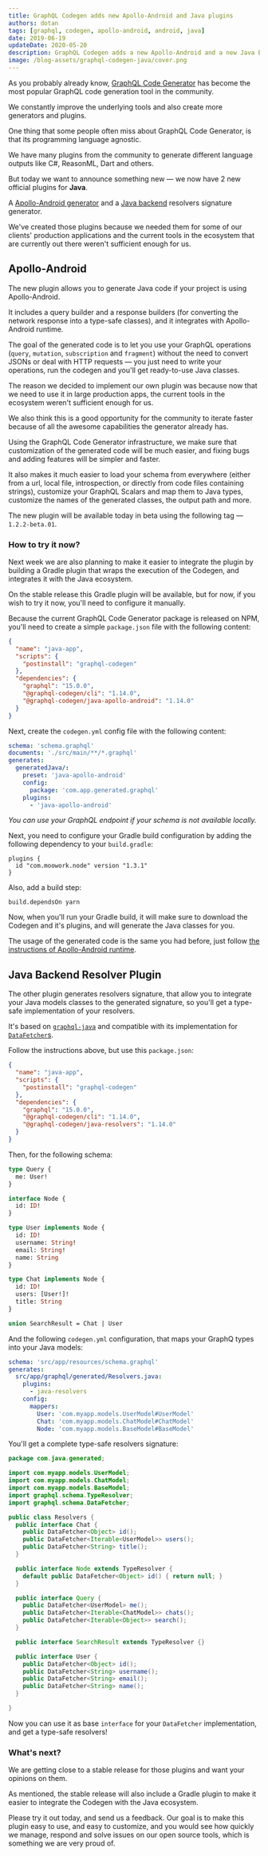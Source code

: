 ```yaml
---
title: GraphQL Codegen adds new Apollo-Android and Java plugins
authors: dotan
tags: [graphql, codegen, apollo-android, android, java]
date: 2019-06-19
updateDate: 2020-05-20
description: GraphQL Codegen adds a new Apollo-Android and a new Java Backend plugins!
image: /blog-assets/graphql-codegen-java/cover.png
---
```


As you probably already know, [GraphQL Code Generator](https://graphql-code-generator.com) has become the most popular GraphQL code generation tool in the community.

We constantly improve the underlying tools and also create more generators and plugins.

One thing that some people often miss about GraphQL Code Generator, is that its programming language agnostic.

We have many plugins from the community to generate different language outputs like C#, ReasonML, Dart and others.

But today we want to announce something new — we now have 2 new official plugins for **Java**.

A [Apollo-Android generator](https://github.com/dotansimha/graphql-code-generator/pull/1924) and a [Java backend](https://graphql-code-generator.com/docs/plugins/java-resolvers) resolvers signature generator.

We've created those plugins because we needed them for some of our clients' production applications and the current tools in the ecosystem that are currently out there weren't sufficient enough for us.

## Apollo-Android

The new plugin allows you to generate Java code if your project is using Apollo-Android.

It includes a query builder and a response builders (for converting the network response into a type-safe classes), and it integrates with Apollo-Android runtime.

The goal of the generated code is to let you use your GraphQL operations (`query`, `mutation`, `subscription` and `fragment`) without the need to convert JSONs or deal with HTTP requests — you just need to write your operations, run the codegen and you'll get ready-to-use Java classes.

The reason we decided to implement our own plugin was because now that we need to use it in large production apps, the current tools in the ecosystem weren't sufficient enough for us.

We also think this is a good opportunity for the community to iterate faster because of all the awesome capabilities the generator already has.

Using the GraphQL Code Generator infrastructure, we make sure that customization of the generated code will be much easier, and fixing bugs and adding features will be simpler and faster.

It also makes it much easier to load your schema from everywhere (either from a url, local file, introspection, or directly from code files containing strings), customize your GraphQL Scalars and map them to Java types, customize the names of the generated classes, the output path and more.

The new plugin will be available today in beta using the following tag — `1.2.2-beta.01`.

### How to try it now?

Next week we are also planning to make it easier to integrate the plugin by building a Gradle plugin that wraps the execution of the Codegen, and integrates it with the Java ecosystem.

On the stable release this Gradle plugin will be available, but for now, if you wish to try it now, you'll need to configure it manually.

Because the current GraphQL Code Generator package is released on NPM, you'll need to create a simple `package.json` file with the following content:

```json
{
  "name": "java-app",
  "scripts": {
    "postinstall": "graphql-codegen"
  },
  "dependencies": {
    "graphql": "15.0.0",
    "@graphql-codegen/cli": "1.14.0",
    "@graphql-codegen/java-apollo-android": "1.14.0"
  }
}
```

Next, create the `codegen.yml` config file with the following content:

```yaml
schema: 'schema.graphql'
documents: './src/main/**/*.graphql'
generates:
  generatedJava/:
    preset: 'java-apollo-android'
    config:
      package: 'com.app.generated.graphql'
    plugins:
      - 'java-apollo-android'
```

_You can use your GraphQL endpoint if your schema is not available locally._

Next, you need to configure your Gradle build configuration by adding the following dependency to your `build.gradle`:

```
plugins {
  id "com.moowork.node" version "1.3.1"
}
```

Also, add a build step:

```
build.dependsOn yarn
```

Now, when you'll run your Gradle build, it will make sure to download the Codegen and it's plugins, and will generate the Java classes for you.

The usage of the generated code is the same you had before, just follow [the instructions of Apollo-Android runtime](https://github.com/apollographql/apollo-android#consuming-code).

## Java Backend Resolver Plugin

The other plugin generates resolvers signature, that allow you to integrate your Java models classes to the generated signature, so you'll get a type-safe implementation of your resolvers.

It's based on [`graphql-java`](https://graphql-java.com) and compatible with its implementation for [`DataFetcher`s](https://graphql-java.com/documentation/v13/data-fetching).

Follow the instructions above, but use this `package.json`:

```json
{
  "name": "java-app",
  "scripts": {
    "postinstall": "graphql-codegen"
  },
  "dependencies": {
    "graphql": "15.0.0",
    "@graphql-codegen/cli": "1.14.0",
    "@graphql-codegen/java-resolvers": "1.14.0"
  }
}
```

Then, for the following schema:

```graphql
type Query {
  me: User!
}

interface Node {
  id: ID!
}

type User implements Node {
  id: ID!
  username: String!
  email: String!
  name: String
}

type Chat implements Node {
  id: ID!
  users: [User!]!
  title: String
}

union SearchResult = Chat | User
```

And the following `codegen.yml` configuration, that maps your GraphQ types into your Java models:

```yaml
schema: 'src/app/resources/schema.graphql'
generates:
  src/app/graphql/generated/Resolvers.java:
    plugins:
      - java-resolvers
    config:
      mappers:
        User: 'com.myapp.models.UserModel#UserModel'
        Chat: 'com.myapp.models.ChatModel#ChatModel'
        Node: 'com.myapp.models.BaseModel#BaseModel'
```

You'll get a complete type-safe resolvers signature:

```java
package com.java.generated;

import com.myapp.models.UserModel;
import com.myapp.models.ChatModel;
import com.myapp.models.BaseModel;
import graphql.schema.TypeResolver;
import graphql.schema.DataFetcher;

public class Resolvers {
  public interface Chat {
    public DataFetcher<Object> id();
    public DataFetcher<Iterable<UserModel>> users();
    public DataFetcher<String> title();
  }

  public interface Node extends TypeResolver {
    default public DataFetcher<Object> id() { return null; }
  }

  public interface Query {
    public DataFetcher<UserModel> me();
    public DataFetcher<Iterable<ChatModel>> chats();
    public DataFetcher<Iterable<Object>> search();
  }

  public interface SearchResult extends TypeResolver {}

  public interface User {
    public DataFetcher<Object> id();
    public DataFetcher<String> username();
    public DataFetcher<String> email();
    public DataFetcher<String> name();
  }

}
```

Now you can use it as base `interface` for your `DataFetcher` implementation, and get a type-safe resolvers!

### What's next?

We are getting close to a stable release for those plugins and want your opinions on them.

As mentioned, the stable release will also include a Gradle plugin to make it easier to integrate the Codegen with the Java ecosystem.

Please try it out today, and send us a feedback. Our goal is to make this plugin easy to use, and easy to customize, and you would see how quickly we manage, respond and solve issues on our open source tools, which is something we are very proud of.
